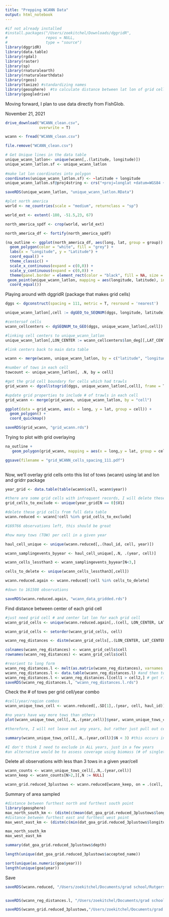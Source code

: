 ```yaml
---
title: "Prepping WCANN Data"
output: html_notebook
---
```



```r
#if not already installed
#install.packages("/Users/zoekitchel/Downloads/dggridR", 
#                 repos = NULL, 
#                 type = "source")
library(dggridR)
library(data.table)
library(rgdal)
library(raster)
library(sp)
library(rnaturalearth)
library(rnaturalearthdata)
library(rgeos)
library(taxize) #standardizing names
library(geosphere)  #to calculate distance between lat lon of grid cells
library(googledrive)
```


Moving forward, I plan to use data directly from FishGlob.

November 21, 2021
```r
drive_download("WCANN_clean.csv",
               overwrite = T)

wcann <- fread("WCANN_clean.csv")

file.remove("WCANN_clean.csv")

```

```r

# Get Unique lines in the data table
unique_wcann_latlon<- unique(wcann[,.(latitude, longitude)])
unique_wcann_latlon.sf <- unique_wcann_latlon
  
#make lat lon coordinates into polygon
coordinates(unique_wcann_latlon.sf) <- ~latitude + longitude
unique_wcann_latlon.sf@proj4string <- crs("+proj=longlat +datum=WGS84 +no_defs +ellps=WGS84 +towgs84=0,0,0")

saveRDS(unique_wcann_latlon, "unique_wcann_latlon.RData")

#plot north america
world <- ne_countries(scale = "medium", returnclass = "sp")

world_ext <- extent(-180, -51.5,23, 67)

north_america_spdf <- crop(world, world_ext)

north_america_df <- fortify(north_america_spdf)

(na_outline <- ggplot(north_america_df, aes(long, lat, group = group)) +
  geom_polygon(color = "white", fill = "grey") +
  labs(x = "Longitude", y = "Latitude") +
  coord_equal() +
  theme_classic() +
  scale_x_continuous(expand = c(0,0)) +
  scale_y_continuous(expand = c(0,0)) +
  theme(panel.border = element_rect(color = "black", fill = NA, size = 1)) +
 geom_point(unique_wcann_latlon, mapping = aes(longitude, latitude), inherit.aes = FALSE, shape = 18, size = 0.001, color = "red") +
  coord_equal())

```

Playing around with dggridR (package that makes grid cells)
```r
dggs <- dgconstruct(spacing = 111, metric = T, resround = 'nearest')

unique_wcann_latlon[,cell := dgGEO_to_SEQNUM(dggs, longitude, latitude)] #get corresponding grid cells for NEUS trawl

#centersof cells
wcann_cellcenters <- dgSEQNUM_to_GEO(dggs, unique_wcann_latlon[,cell])

#linking cell centers to unique_wcann_latlon
unique_wcann_latlon[,LON_CENTER := wcann_cellcenters$lon_deg][,LAT_CENTER := wcann_cellcenters$lat_deg]

#link centers back to main data table

wcann <- merge(wcann, unique_wcann_latlon, by = c("latitude", "longitude"))

#number of tows in each cell
towcount <- unique_wcann_latlon[, .N, by = cell]

#get the grid cell boundary for cells which had trawls
grid_wcann <- dgcellstogrid(dggs, unique_wcann_latlon[,cell], frame = T, wrapcells = F)

#update grid properties to include # of trawls in each cell
grid_wcann <- merge(grid_wcann, unique_wcann_latlon, by = "cell")

ggplot(data = grid_wcann, aes(x = long, y = lat, group = cell)) +
  geom_polygon() +
  coord_quickmap()

saveRDS(grid_wcann, "grid_wcann.rds")

```

Trying to plot with grid overlaying
```r

na_outline + 
   geom_polygon(grid_wcann, mapping = aes(x = long,y = lat, group = cell), inherit.aes = FALSE, color = "black", fill = NA, size = 0.1)

ggsave(filename = "grid_WCANN_cells_spacing_111.pdf")
  
````

Now, we'll overlay grid cells onto this list of tows (wcann) using lat and lon and gridrr package

```r

year_grid <- data.table(table(wcann$cell, wcann$year))

#there are some grid cells with infrequent records, I will delete these
grid_cells_to_exclude <- unique(year_grid[N == 0]$V1)

#delete these grid cells from full data table
wcann.reduced <- wcann[!cell %in% grid_cells_to_exclude]

#169766 observations left, this should be great

#how many tows (TOW) per cell in a given year

haul_cell_unique <- unique(wcann.reduced[,.(haul_id, cell, year)])

wcann_samplingevents_byyear <- haul_cell_unique[,.N, .(year, cell)]

wcann_cells_lessthan3 <- wcann_samplingevents_byyear[N<3,]

cells_to_delete <- unique(wcann_cells_lessthan3[,cell])

wcann.reduced.again <- wcann.reduced[!cell %in% cells_to_delete]

#down to 161508 observations

saveRDS(wcann.reduced.again, "wcann_data_gridded.rds")

```

Find distance between center of each grid cell
```r
#just need grid cell # and center lat lon for each grid cell 
wcann_grid_cells <- unique(wcann.reduced.again[,.(cell, LON_CENTER, LAT_CENTER)])

wcann_grid_cells <- setorder(wcann_grid_cells, cell)

wcann_reg_distances <- distm(wcann_grid_cells[,.(LON_CENTER, LAT_CENTER)])

colnames(wcann_reg_distances) <- wcann_grid_cells$cell
rownames(wcann_reg_distances) <- wcann_grid_cells$cell

#reorient to long form 
wcann_reg_distances.l <- melt(as.matrix(wcann_reg_distances), varnames = c("cell1", "cell2"), value.name = "distance(m)") #matrix to data frame
wcann_reg_distances.l <- data.table(wcann_reg_distances.l) #and then to data table
wcann_reg_distances.l <- wcann_reg_distances.l[cell1 > cell2,] # get rid of repetitions and self-comparisons
saveRDS(wcann_reg_distances.l, "wcann_reg_distances.l.rds")
```

Check the # of tows per grid cell/year combo
```r
#cell/year/region combos
wcann_unique_tows_cell <- wcann.reduced[,.SD[1],.(year, cell, haul_id)]

#no years have way more tows than others
plot(wcann_unique_tows_cell[,.N,.(year,cell)]$year, wcann_unique_tows_cell[,.N,.(year,cell)]$N)

#therefore, I will not leave out any years, but rather just pull out cells in years they are undersampled (<N=3, which is )

summary(wcann_unique_tows_cell[,.N,.(year,cell)]$N < 3) #this occurs in 14/309 cell/year combos  (4.5%, no biggie)

#I don't think I need to exclude in ALL years, just in a few years
#an alternative would be to assess coverage using biomass (# of singletons and doubletons)

```

Delete all observations with less than 3 tows in a given year/cell
```r
wcann_counts <- wcann_unique_tows_cell[,.N,.(year,cell)]
wcann_keep <- wcann_counts[N>2,][,N := NULL]

wcann_grid.reduced_3plustows <- wcann.reduced[wcann_keep, on = .(cell, year)]


```

Summary of area sampled
```r
#distance between furthest north and furthest south point
library(geosphere)
max_north_south_km <- (distm(c(mean(dat_goa_grid.reduced_3plustows$longitude), min(dat_goa_grid.reduced_3plustows$latitude)), c(mean(dat_goa_grid.reduced_3plustows$longitude), max(dat_goa_grid.reduced_3plustows$latitude)), fun = distHaversine))/1000
#distance between furthest east and furthest west point
max_west_east_km <- (distm(c(min(dat_goa_grid.reduced_3plustows$longitude), mean(dat_goa_grid.reduced_3plustows$latitude)), c(max(dat_goa_grid.reduced_3plustows$longitude), mean(dat_goa_grid.reduced_3plustows$latitude)), fun = distHaversine))/1000

max_north_south_km
max_west_east_km

summary(dat_goa_grid.reduced_3plustows$depth)

length(unique(dat_goa_grid.reduced_3plustows$accepted_name))

sort(unique(as.numeric(goa$year)))
length(unique(goa$year))
```

Save
```r
saveRDS(wcann.reduced, "/Users/zoekitchel/Documents/grad school/Rutgers/Repositories/trawl_spatial_turnover/data/gridded/USA-WCANN/dat_WCANN_grid.reduced.rds")


saveRDS(wcann_reg_distances.l, "/Users/zoekitchel/Documents/grad school/Rutgers/Repositories/trawl_spatial_turnover/data/gridded/USA-WCANN/wcann_reg_distances.l.rds")

saveRDS(wcann_grid.reduced_3plustows,"/Users/zoekitchel/Documents/grad school/Rutgers/Repositories/trawl_spatial_turnover/data/gridded/USA-WCANN/dat_WCANN_grid.reduced_3plustows.rds")


```
